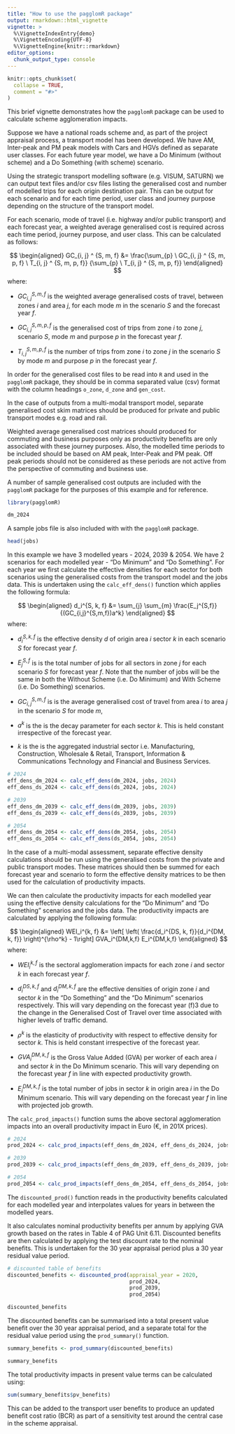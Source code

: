```yaml
---
title: "How to use the pagglomR package"
output: rmarkdown::html_vignette
vignette: >
  %\VignetteIndexEntry{demo}
  %\VignetteEncoding{UTF-8}
  %\VignetteEngine{knitr::rmarkdown}
editor_options: 
  chunk_output_type: console
---
```


```r
knitr::opts_chunk$set(
  collapse = TRUE,
  comment = "#>"
)
```

This brief vignette demonstrates how the `pagglomR` package can be used to 
calculate scheme agglomeration impacts. 

Suppose we have a national roads scheme and, as part of the project appraisal 
process, a transport model has been developed. We have AM, Inter-peak and PM
peak models with Cars and HGVs defined as separate user classes. For each 
future year model, we have a Do Minimum (without scheme) and a Do Something 
(with scheme) scenario.

Using the strategic transport modelling software (e.g. VISUM, SATURN) we can 
output text files and/or csv files listing the generalised cost and number of 
modelled trips for each origin destination pair. This can be output for each 
scenario and for each time period, user class and journey purpose depending on 
the structure of the transport model. 

For each scenario, mode of travel (i.e. highway and/or public transport) and 
each forecast year, a weighted average generalised cost is required across each 
time period, journey purpose, and user class. This can be calculated as follows:

$$
\begin{aligned}
GC_{i, j} ^ {S, m, f} &= \frac{\sum_{p} \ GC_{i, j} ^ {S, m, p, f} \ T_{i, j} ^ {S, m, p, f}} {\sum_{p} \ T_{i, j} ^ {S, m, p, f}}
\end{aligned}
$$
where:

* $GC_{i, j} ^ {S, m, f}$ is the weighted average generalised costs of travel, 
between zones $i$ and area $j$, for each mode $m$ in the scenario $S$ and the 
forecast year $f$.

* $GC_{i, j} ^ {S, m, p, f}$ is the generalised cost of trips from zone $i$ to 
zone $j$, scenario $S$, mode $m$ and purpose $p$ in the forecast year $f$.

* $T_{i, j} ^ {S, m, p, f}$ is the number of trips from zone $i$ to zone $j$ in 
the scenario $S$ by mode $m$ and purpose $p$ in the forecast year $f$.

In order for the generalised cost files to be read into `R` and used in the 
`pagglomR` package, they should be in comma separated value (csv) format with 
the column headings `o_zone`, `d_zone` and `gen_cost`.

In the case of outputs from a multi-modal transport model, separate generalised 
cost skim matrices should be produced for private and public transport modes 
e.g. road and rail. 

Weighted average generalised cost matrices should produced for commuting and 
business purposes only as productivity benefits are only associated with these
journey purposes. Also, the modelled time periods to be included should be based
on AM peak, Inter-Peak and PM peak. Off peak periods should not be considered as
these periods are not active from the perspective of commuting and business use.

A number of sample generalised cost outputs are included with the `pagglomR` 
package for the purposes of this example and for reference.

```r
library(pagglomR)

dm_2024
```

A sample jobs file is also included with with the `pagglomR` package.

```r
head(jobs)
```

In this example we have 3 modelled years - 2024, 2039 & 2054. We have 2 
scenarios for each modelled year - "Do Minimum" and "Do Something". For each 
year we first calculate the effective densities for each sector for both 
scenarios using the generalised costs from the transport model and the jobs 
data. This is undertaken using the `calc_eff_dens()` function which applies 
the following formula:

$$
\begin{aligned}
d_i^{S, k, f} &= \sum_{j} \sum_{m} \frac{E_j^{S,f}}{(GC_{i,j}^{S,m,f})a^k}
\end{aligned}
$$
where:

* $d_i^{S, k, f}$ is the effective density $d$ of origin area $i$ sector $k$ in 
each scenario $S$ for forecast year $f$.

* $E_j^{S,f}$ is is the total number of jobs for all sectors in zone $j$ for each 
scenario $S$ for forecast year $f$. Note that the number of jobs will be the 
same in both the Without Scheme (i.e. Do Minimum) and With Scheme (i.e. Do
Something) scenarios.

* $GC_{i,j}^{S,m,f}$ is is the average generalised cost of travel from area $i$
to area $j$ in the scenario $S$ for mode $m$,

* $a^k$ is the is the decay parameter for each sector $k$. This is held constant 
irrespective of the forecast year.

* $k$ is the is the aggregated industrial sector i.e. Manufacturing, 
Construction, Wholesale & Retail, Transport, Information & Communications 
Technology and Financial and Business Services.

```r
# 2024
eff_dens_dm_2024 <- calc_eff_dens(dm_2024, jobs, 2024)
eff_dens_ds_2024 <- calc_eff_dens(ds_2024, jobs, 2024)

# 2039
eff_dens_dm_2039 <- calc_eff_dens(dm_2039, jobs, 2039)
eff_dens_ds_2039 <- calc_eff_dens(ds_2039, jobs, 2039)

# 2054
eff_dens_dm_2054 <- calc_eff_dens(dm_2054, jobs, 2054)
eff_dens_ds_2054 <- calc_eff_dens(ds_2054, jobs, 2054)
```

In the case of a multi-modal assessment, separate effective density calculations 
should be run using the generalised costs from the private and public transport 
modes. These matrices should then be summed for each forecast year 
and scenario to form the effective density matrices to be then used for the
calculation of productivity impacts.

We can then calculate the productivity impacts for each modelled year using the
effective density calculations for the "Do Minimum" and "Do Something" scenarios
and the jobs data. The productivity impacts are calculated by applying the
following formula:

$$
\begin{aligned}
WEI_i^{k, f} &= \left[ \left( \frac{d_i^{DS, k, f}}{d_i^{DM, k, f}} \right)^{\rho^k} - 1\right] GVA_i^{DM,k,f} E_i^{DM,k,f}
\end{aligned}
$$
where:

* $WEI_i^{k, f}$ is the sectoral agglomeration impacts for each zone $i$ and 
sector $k$ in each forecast year $f$.

* $d_i^{DS, k, f}$ and $d_i^{DM, k, f}$ are the effective densities of origin 
zone $i$ and sector $k$ in the "Do Something" and the "Do Minimum" scenarios 
respectively. This will vary depending on the forecast year (f)3 due to the 
change in the Generalised Cost of Travel over time associated with higher levels
of traffic demand.

* $\rho^k$ is the elasticity of productivity with respect to effective density 
for sector $k$. This is held constant irrespective of the forecast year.

* $GVA_i^{DM,k,f}$ is the Gross Value Added (GVA) per worker of each area $i$ 
and sector $k$ in the Do Minimum scenario. This will vary depending on the 
forecast year $f$ in line with expected productivity growth.

* $E_i^{DM,k,f}$ is the total number of jobs in sector $k$ in origin area $i$ in
the Do Minimum scenario. This will vary depending on the forecast year $f$ in 
line with projected job growth.

The `calc_prod_impacts()` function sums the above sectoral agglomeration impacts
into an overall productivity impact in Euro (€, in 201X prices).

```r
# 2024
prod_2024 <- calc_prod_impacts(eff_dens_dm_2024, eff_dens_ds_2024, jobs)

# 2039
prod_2039 <- calc_prod_impacts(eff_dens_dm_2039, eff_dens_ds_2039, jobs)

# 2054
prod_2054 <- calc_prod_impacts(eff_dens_dm_2054, eff_dens_ds_2054, jobs)
```

The `discounted_prod()` function reads in the productivity benefits calculated for 
each modelled year and interpolates values for years in between the modelled 
years. 

It also calculates nominal productivity benefits per annum by applying GVA 
growth based on the rates in Table 4 of PAG Unit 6.11. Discounted benefits are 
then calculated by applying the test discount rate to the nominal benefits. This 
is undertaken for the 30 year appraisal period plus a 30 year residual value 
period.

```r
# discounted table of benefits
discounted_benefits <- discounted_prod(appraisal_year = 2020,
                                       prod_2024, 
                                       prod_2039,
                                       prod_2054)

discounted_benefits
```

The discounted benefits can be summarised into a total present value benefit 
over the 30 year appraisal period, and a separate total for the residual value 
period using the `prod_summary()` function.

```r
summary_benefits <- prod_summary(discounted_benefits)

summary_benefits
```

The total productivity impacts in present value terms can be calculated using:

```r
sum(summary_benefits$pv_benefits)
```

This can be added to the transport user benefits to produce an updated benefit
cost ratio (BCR) as part of a sensitivity test around the central case in the 
scheme appraisal.
